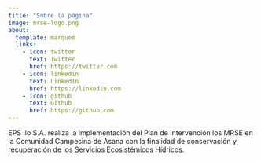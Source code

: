 ```yaml
---
title: "Sobre la página"
image: mrse-logo.png
about:
  template: marquee
  links:
    - icon: twitter
      text: Twitter
      href: https://twitter.com
    - icon: linkedin
      text: LinkedIn
      href: https://linkedin.com
    - icon: github
      text: Github
      href: https://github.com
---
```


<!-- quarto publish gh-pages -->

EPS Ilo S.A. realiza la implementación del Plan de Intervención los MRSE en la Comunidad Campesina de Asana con la finalidad de conservación y recuperación de los Servicios Ecosistémicos Hídricos.
